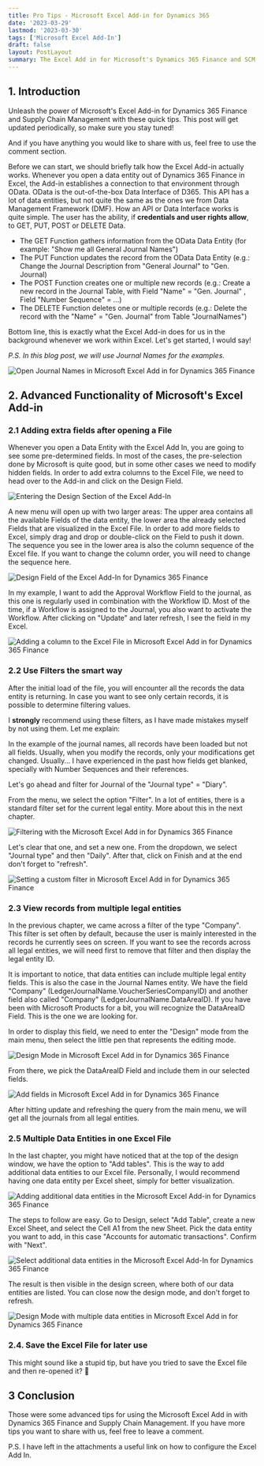 ```yaml
---
title: Pro Tips - Microsoft Excel Add-in for Dynamics 365
date: '2023-03-29'
lastmod: '2023-03-30'
tags: ['Microsoft Excel Add-In']
draft: false
layout: PostLayout
summary: The Excel Add in for Microsoft's Dynamics 365 Finance and SCM provides an easy way to open journals, configuration or tables. In this tutorial, you will learn some advanced features to make this tool even better!
---
```


<TOCInline toc={props.toc} exclude="Table of content" collapse={true} asDisclosure />

## 1. Introduction

Unleash the power of Microsoft's Excel Add-in for Dynamics 365 Finance and Supply Chain Management with these quick tips. This post will get updated periodically, so make sure you stay tuned!

And if you have anything you would like to share with us, feel free to use the comment section.

Before we can start, we should briefly talk how the Excel Add-in actually works. Whenever you open a data entity out of Dynamics 365 Finance in Excel, the Add-in establishes a connection to that environment through OData. OData is the out-of-the-box Data Interface of D365. This API has a lot of data entities, but not quite the same as the ones we from Data Management Framework (DMF). How an API or Data Interface works is quite simple. The user has the ability, if **credentials and user rights allow**, to GET, PUT, POST or DELETE Data.

- The GET Function gathers information from the OData Data Entity (for example: "Show me all General Journal Names")
- The PUT Function updates the record from the OData Data Entity (e.g.: Change the Journal Description from "General Journal" to "Gen. Journal)
- The POST Function creates one or multiple new records (e.g.: Create a new record in the Journal Table, with Field "Name" = "Gen. Journal" , Field "Number Sequence" = ...)
- The DELETE Function deletes one or multiple records (e.g.: Delete the record with the "Name" = "Gen. Journal" from Table "JournalNames")

Bottom line, this is exactly what the Excel Add-in does for us in the background whenever we work within Excel. Let's get started, I would say!

_P.S. In this blog post, we will use Journal Names for the examples._

![Open Journal Names in Microsoft Excel Add in for Dynamics 365 Finance](https://lopez-coll.com/wp-content/uploads/12-08-21-0001.png)

## 2. Advanced Functionality of Microsoft's Excel Add-in

### 2.1 Adding extra fields after opening a File

Whenever you open a Data Entity with the Excel Add In, you are going to see some pre-determined fields. In most of the cases, the pre-selection done by Microsoft is quite good, but in some other cases we need to modify hidden fields. In order to add extra columns to the Excel File, we need to head over to the Add-in and click on the Design Field.

![Entering the Design Section of the Excel Add-In](https://lopez-coll.com/wp-content/uploads/12-08-21-0002-1.png)

A new menu will open up with two larger areas: The upper area contains all the available Fields of the data entity, the lower area the already selected Fields that are visualized in the Excel File. In order to add more fields to Excel, simply drag and drop or double-click on the Field to push it down. The sequence you see in the lower area is also the column sequence of the Excel file. If you want to change the column order, you will need to change the sequence here.

![Design Field of the Excel Add-In for Dynamics 365 Finance](https://lopez-coll.com/wp-content/uploads/12-08-21-0009.png)

In my example, I want to add the Approval Workflow Field to the journal, as this one is regularly used in combination with the Workflow ID. Most of the time, if a Workflow is assigned to the Journal, you also want to activate the Workflow. After clicking on "Update" and later refresh, I see the field in my Excel.

![Adding a column to the Excel File in Microsoft Excel Add in for Dynamics 365 Finance](https://lopez-coll.com/wp-content/uploads/12-08-21-0004.png)

### 2.2 Use Filters the smart way

After the initial load of the file, you will encounter all the records the data entity is returning. In case you want to see only certain records, it is possible to determine filtering values.

I **strongly** recommend using these filters, as I have made mistakes myself by not using them. Let me explain:

In the example of the journal names, all records have been loaded but not all fields. Usually, when you modify the records, only your modifications get changed. Usually... I have experienced in the past how fields get blanked, specially with Number Sequences and their references.

Let's go ahead and filter for Journal of the "Journal type" = "Diary".

From the menu, we select the option "Filter". In a lot of entities, there is a standard filter set for the current legal entity. More about this in the next chapter.

![Filtering with the Microsoft Excel Add in for Dynamics 365 Finance](https://lopez-coll.com/wp-content/uploads/12-27-21-0001.png)

Let's clear that one, and set a new one. From the dropdown, we select "Journal type" and then "Daily". After that, click on Finish and at the end don't forget to "refresh".

![Setting a custom filter in Microsoft Excel Add in for Dynamics 365 Finance](https://lopez-coll.com/wp-content/uploads/12-27-21-0002.png)

### 2.3 View records from multiple legal entities

In the previous chapter, we came across a filter of the type "Company". This filter is set often by default, because the user is mainly interested in the records he currently sees on screen. If you want to see the records across all legal entities, we will need first to remove that filter and then display the legal entity ID.

It is important to notice, that data entities can include multiple legal entity fields. This is also the case in the Journal Names entity. We have the field "Company" (LedgerJournalName.VoucherSeriesCompanyID) and another field also called "Company" (LedgerJournalName.DataAreaID). If you have been with Microsoft Products for a bit, you will recognize the DataAreaID Field. This is the one we are looking for.

In order to display this field, we need to enter the "Design" mode from the main menu, then select the little pen that represents the editing mode.

![Design Mode in Microsoft Excel Add in for Dynamics 365 Finance](https://lopez-coll.com/wp-content/uploads/12-27-21-0005.png)

From there, we pick the DataAreaID Field and include them in our selected fields.

![Add fields in Microsoft Excel Add in for Dynamics 365 Finance](https://lopez-coll.com/wp-content/uploads/12-27-21-0004.png)

After hitting update and refreshing the query from the main menu, we will get all the journals from all legal entities.

### 2.5 Multiple Data Entities in one Excel File

In the last chapter, you might have noticed that at the top of the design window, we have the option to "Add tables". This is the way to add additional data entities to our Excel file. Personally, I would recommend having one data entity per Excel sheet, simply for better visualization.

![Adding additional data entities in the Microsoft Excel Add-in for Dynamics 365 Finance](https://lopez-coll.com/wp-content/uploads/12-27-21-0006.png)

The steps to follow are easy. Go to Design, select "Add Table", create a new Excel Sheet, and select the Cell A1 from the new Sheet. Pick the data entity you want to add, in this case "Accounts for automatic transactions". Confirm with "Next".

![Select additional data entities in the Microsoft Excel Add-In for Dynamics 365 Finance](https://lopez-coll.com/wp-content/uploads/12-27-21-0007.png)

The result is then visible in the design screen, where both of our data entities are listed. You can close now the design mode, and don't forget to refresh.

![Design Mode with multiple data entities in Microsoft Excel Add in for Dynamics 365 Finance](https://lopez-coll.com/wp-content/uploads/12-27-21-0008.png)

### 2.4. Save the Excel File for later use

This might sound like a stupid tip, but have you tried to save the Excel file and then re-opened it? 🙂

## 3 Conclusion

Those were some advanced tips for using the Microsoft Excel Add in with Dynamics 365 Finance and Supply Chain Management. If you have more tips you want to share with us, feel free to leave a comment.

P.S. I have left in the attachments a useful link on how to configure the Excel Add In.
